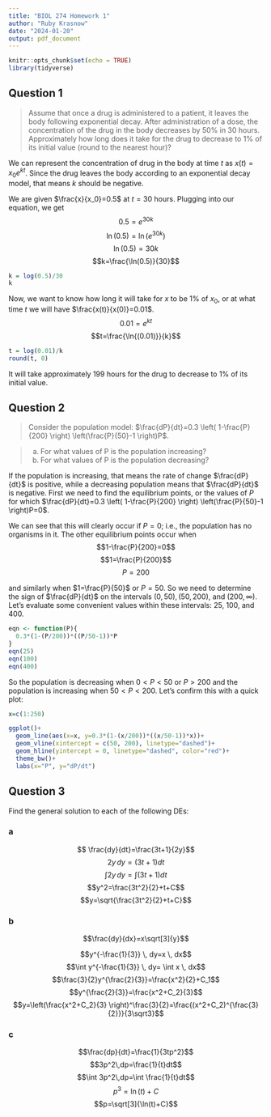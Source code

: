 ```yaml
---
title: "BIOL 274 Homework 1"
author: "Ruby Krasnow"
date: "2024-01-20"
output: pdf_document
---
```


```r
knitr::opts_chunk$set(echo = TRUE)
library(tidyverse)
```

## Question 1
>Assume that once a drug is administered to a patient, it leaves the body following exponential decay. After administration of a dose, the concentration of the drug in the body decreases by 50% in 30 hours. Approximately how long does it take for the drug to decrease to 1% of its initial value (round to the nearest hour)?

We can represent the concentration of drug in the body at time $t$ as $x(t)=x_0e^{kt}$. Since the drug leaves the body according to an exponential decay model, that means $k$ should be negative.

We are given $\frac{x}{x_0}=0.5$ at $t=30$ hours. Plugging into our equation, we get
$$0.5=e^{30k}$$
$$\ln(0.5)=\ln(e^{30k})$$
$$\ln(0.5)=30k$$
$$k=\frac{\ln(0.5)}{30}$$
```r
k = log(0.5)/30
k
```

<!-- So $k$ = `r k`. -->
Now, we want to know how long it will take for $x$ to be 1% of $x_0$, or at what time $t$ we will have $\frac{x(t)}{x(0)}=0.01$. 
$$0.01=e^{kt}$$
$$t=\frac{\ln{(0.01)}}{k}$$

```r
t = log(0.01)/k
round(t, 0)
```

It will take approximately 199 hours for the drug to decrease to 1% of its initial value.

## Question 2
> Consider the population model: $\frac{dP}{dt}=0.3 \left( 1-\frac{P}{200} \right) \left(\frac{P}{50}-1 \right)P$.  

>a. For what values of P is the population increasing?
b. For what values of P is the population decreasing?

If the population is increasing, that means the rate of change $\frac{dP}{dt}$ is positive, while a decreasing population means that $\frac{dP}{dt}$ is negative. First we need to find the equilibrium points, or the values of $P$ for which $\frac{dP}{dt}=0.3 \left( 1-\frac{P}{200} \right) \left(\frac{P}{50}-1 \right)P=0$.

We can see that this will clearly occur if $P=0$; i.e., the population has no organisms in it. The other equilibrium points occur when
$$1-\frac{P}{200}=0$$
$$1=\frac{P}{200}$$
$$P=200$$

and similarly when $1=\frac{P}{50}$ or $P=50$.
So we need to determine the sign of $\frac{dP}{dt}$ on the intervals $(0,50),(50,200),$ and $(200,\infty)$.
Let's evaluate some convenient values within these intervals: 25, 100, and 400.

```r
eqn <- function(P){
  0.3*(1-(P/200))*((P/50-1))*P
} 
eqn(25)
eqn(100)
eqn(400)
```

So the population is decreasing when $0<P<50$ or $P>200$ and the population is increasing when $50<P<200$. Let's confirm this with a quick plot:
```r
x=c(1:250)

ggplot()+
  geom_line(aes(x=x, y=0.3*(1-(x/200))*((x/50-1))*x))+
  geom_vline(xintercept = c(50, 200), linetype="dashed")+
  geom_hline(yintercept = 0, linetype="dashed", color="red")+
  theme_bw()+
  labs(x="P", y="dP/dt")
```

## Question 3
Find the general solution to each of the following DEs:

### a
$$ \frac{dy}{dt}=\frac{3t+1}{2y}$$
$$ 2y \, dy=(3t+1)dt$$
$$\int 2y \, dy=\int(3t+1)dt$$
$$y^2=\frac{3t^2}{2}+t+C$$
$$y=\sqrt{\frac{3t^2}{2}+t+C}$$

### b
$$\frac{dy}{dx}=x\sqrt[3]{y}$$

$$y^{-\frac{1}{3}} \, dy=x \, dx$$
$$\int y^{-\frac{1}{3}} \, dy= \int x \, dx$$
$$\frac{3}{2}y^{\frac{2}{3}}=\frac{x^2}{2}+C_1$$
$$y^{\frac{2}{3}}=\frac{x^2+C_2}{3}$$
$$y=\left(\frac{x^2+C_2}{3} \right)^\frac{3}{2}=\frac{(x^2+C_2)^{\frac{3}{2}}}{3\sqrt3}$$

### c
$$\frac{dp}{dt}=\frac{1}{3tp^2}$$
$$3p^2\,dp=\frac{1}{t}dt$$
$$\int 3p^2\,dp=\int \frac{1}{t}dt$$
$$p^3=\ln(t)+C$$
$$p=\sqrt[3]{\ln(t)+C}$$